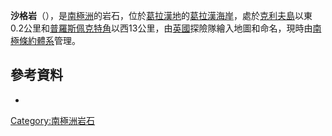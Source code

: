 {{Coord|66|0|S|65|38|W||display=title}}

'''沙格岩'''（{{lang-en|Shag Rock}}），是[[南極洲|南極洲]]的岩石，位於[[葛拉漢地|葛拉漢地]]的[[葛拉漢海岸|葛拉漢海岸]]，處於[[克利夫島|克利夫島]]以東0.2公里和[[普羅斯佩克特角|普羅斯佩克特角]]以西13公里，由[[英國|英國]]探險隊繪入地圖和命名，現時由[[南極條約體系|南極條約體系]]管理。

==參考資料==
* {{usgs-gazetteer}}

{{DEFAULTSORT:Shag Rock}}
[[Category:南極洲岩石|Category:南極洲岩石]]


{{GrahamCoast-geo-stub}}